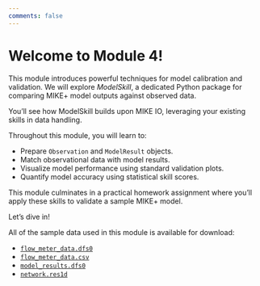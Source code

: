 ```yaml
---
comments: false
---
```


# Welcome to Module 4! {.unnumbered}

This module introduces powerful techniques for model calibration and validation. We will explore *ModelSkill*, a dedicated Python package for comparing MIKE+ model outputs against observed data.

You'll see how ModelSkill builds upon MIKE IO, leveraging your existing skills in data handling.

Throughout this module, you will learn to:

- Prepare `Observation` and `ModelResult` objects.
- Match observational data with model results.
- Visualize model performance using standard validation plots.
- Quantify model accuracy using statistical skill scores.

This module culminates in a practical homework assignment where you'll apply these skills to validate a sample MIKE+ model.

Let's dive in!

::: {.callout-tip title="Where can I download sample data to follow along?" collapse="true"}
All of the sample data used in this module is available for download:

*   [`flow_meter_data.dfs0`](data/flow_meter_data.dfs0){download="flow_meter_data.dfs0"}
*   [`flow_meter_data.csv`](data/flow_meter_data.csv){download="flow_meter_data.csv"}
*   [`model_results.dfs0`](data/model_results.dfs0){download="model_results.dfs0"}
*   [`network.res1d`](data/network.res1d){download="network.res1d"}
:::